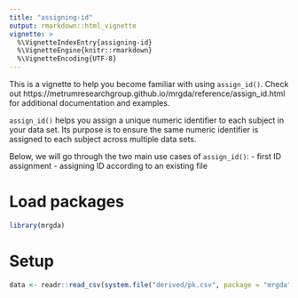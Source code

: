 ```yaml
---
title: "assigning-id"
output: rmarkdown::html_vignette
vignette: >
  %\VignetteIndexEntry{assigning-id}
  %\VignetteEngine{knitr::rmarkdown}
  %\VignetteEncoding{UTF-8}
---
```


This is a vignette to help you become familiar with using `assign_id()`. 
Check out https://metrumresearchgroup.github.io/mrgda/reference/assign_id.html
for additional documentation and examples.

`assign_id()` helps you assign a unique numeric identifier to each
subject in your data set. Its purpose is to ensure the same numeric
identifier is assigned to each subject across multiple data sets. 

Below, we will go through the two main use cases of `assign_id()`:
- first ID assignment
- assigning ID according to an existing file

# Load packages

```r
library(mrgda)
```

# Setup



```r
data <- readr::read_csv(system.file("derived/pk.csv", package = "mrgda"))
```

